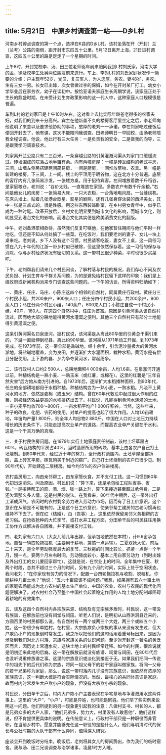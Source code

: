 ```yaml
---
---
---
```

title: 5月21日　中原乡村调查第一站——D乡L村
---

河南乡村蹲点调查的第一个点，选择在K县的D乡L村。该村坐落在开（开封）兰（兰考）公路的南侧，距开封市东四五十公里。5月12日离开上海，21日进村调查，这四五十公里的路足足走了一个星期的时间。

上午8时，开封党校李、汤、田三位老师驱车前来陪同我到L村刘氏家。河南大学的孟、徐及校学生处另两位朋友前来送行。车上，李对L村的刘氏家庭状况作一简要的介绍：户主现年52岁，党员、复员军人，为人忠厚，务农。妻48岁，务农。生有三女一男。长女已出嫁，次女曾做过李的保姆，如今在开封某厂打工。幼女小学毕业后在家务农，幼子在读初中。按恰亚诺夫家庭生长周期学说，该家庭正处于生长的鼎盛时期。在未受计划生育政策影响的这一代人中，这种家庭人口规模很是普遍。

车到L村的老刘家已是上午10时左右。这对看上去比实际年龄苍老得多的农家夫妇，对我们的到来十分高兴。宾主在他新盖不久的楼房客厅里坐定之后，李老师向他说明了来意以及要求他协助的事项，憨厚的老刘一一承诺。李在刘家吃过便饭后便回开封去了，他有课，这次不能陪同我调查。田老师明日一早回校，由汤老师陪我全程调查。他说，他此行有三大任务：一是负责我的安全，二是做我的向导，三是跟我学习调查技术。

刘家离开兰公路只有二三百米。一条穿越公路的引黄灌溉河渠从刘家门口缓缓流过。砖墙围成的院落占地半亩有余。内有两幢房屋：一幢是砖瓦结构的老式平房，三间，山墙左侧另搭建两间简易房，一间是厨房，一间堆放草物、农具。另一幢是新建的楼房，下三间，上一间。楼上的平顶用于晒谷物，这在北方十分普遍。底层的客厅内有几张简易沙发，一张矮方桌，用于招待宾客。左间堆放着数千斤稻谷，是家庭粮仓。老刘说：“谷价太贱，一直堆放在家里。多数农户有数千斤余粮。”右间是他女儿的闺房：一张简易大床，一只大衣柜，一台落地电风扇，一台缝纫机。在床头墙上，贴着几张港台歌星、影星的剧照，还有几张身穿泳装的西洋美女，其中一张是三点式的，很是性感。用这些东西装饰卧室，在乡村男女青年中，似乎已成为一种时髦。改革开放后，乡村文化明显受到城市文化的影响，而城市文化，则明显受到港台文化的影响，而港台文化其实便是欧美消费文化的翻版。

中午，老刘备酒菜相款待。虽然我们反复叮嘱他，在他家暂住期间与他们平时一样地吃，但还是不知从何处搞了一些菜。在吃饭时，我们要老刘的妻子、女儿一块上桌来吃。老刘说，乡下人没有这个习惯。村民请客吃饭，妻女不上桌，这一风俗习惯在八九十年代的江浙一带乡村似已破除，但这里依然保存着。这一习俗的保存与消除，似与乡村经济状况有密切的关系。这一带村民很少种菜，平时也很少买菜吃。

下午，老刘帮我们请来几个村民闲谈，了解村落与村民的概况，我们存心不问及农民负担、计划生育与干群关系问题，为的是避免给村民留下这样的印象：我们是上级政府或新闻机构派来专门调查这些问题的。一下午的访谈，所得资料归纳如下：

一、黄庄、任庄、马庄、小陈庄这四个相邻的自然村，同属黄庄行政村。黄庄分三个村民小组，共200来户，900来人口；任庄分四个村民小组，共200余户，900余人口；马庄分两个村民小组，140余户，600来人口；小陈庄自成一个村民小组，40户，160人。在这四个自然村中，任庄为首富。原因是引黄河渠从该自然村流过，因而绝大部分耕地能得黄河水灌溉之便利。其他三个自然村只有部分土地能得引黄灌溉之便。

这条引黄河渠名曰泉涨河。据村民说，该河渠是从离此80华里的引黄总干渠引来的，下游一直延伸到杞县，离此约90华里。该河渠从1971年动工开掘，到1973年完成。在1973年前，这一带全部是盐碱地，经十余年，引含泥沙量极大的黄河水淤地，将盐碱地覆盖，变为良田，并逐渐扩大水灌面积，栽种水稻。黄河水是有偿且分配使用。上下游的县、乡为争夺黄河水，常起纷争。

二、该行政村人口约2 500人，总耕地面积4 000余亩，人均1.6亩。在泉涨河开通以前，种植结构是一熟小麦、一熟玉米（或红薯，或棉花）。这里的红薯是“三年自然灾害”后方始从南方引进的。自1973年后，逐渐扩大水稻播种面积，到90年代，任庄的全部耕地都用于水稻种植。种植结构变为一熟小麦，一熟水稻。凡浇不上黄河水的地方，依然是麦棉（或玉米）结构。曾在60年代救荒中起过很大作用的红薯，则被经济效益更高的水稻排挤出去了。村民说，凡能得到黄河水浇灌的土地，一亩小麦平均收700～800斤，一亩水稻平均产1 000斤稻谷。当然，这些年来，种子的改良，化肥、农药的使用，对单产的提高也起了很大作用。人均1.6亩耕地，年亩均产量1 800斤，则全年人均谷物2 880斤。中国在人口对土地压力持续增长的历史条件下，只能走提高农业单产的道路，而提高农业单产关键在于水利。这是一个千真万确的真理。

三、关于村民住房问题。在1979年实行土地家庭责任制前，该村土坯草房占60%，砖瓦结构的平房占40%。当时造房所用的砖块，基本上由各农户自己打土坯烧制。到80年代末，经过近十年的努力，全行政村范围内，土坯草屋全部拆除，盖上砖瓦平房。砖瓦购买于附近的窑厂。自己打土坯烧制的农户已很少见。到90年代初，开始建造二层楼房。如今约15%的农户住进楼房。

农村盖房用工，向由亲邻帮工，由东家管伙食，并不支付工钱。这一习惯到80年代初迅速消失。问及原因，村民们说：“算下来，还是承包给工程队省事、省钱。”一是招待帮工的菜、酒、烟、钱一路上升，算下来接近甚至超过承包费，二是还欠着那么多人情。这是村民的说法。在我看来，80年代中期后，这一带外出打工渐成风气，农闲时的农村剩余劳力进入劳动力市场，因而有了日工价意识。这个意识在从前是不可能有的。正是这个日工价意识，使亲邻帮工建房的古老习惯再也维持不下去了。但在红（结婚）、白（丧事）上，这里依然保留亲邻义务相帮的古老习俗。在抢收抢种的大忙季节，或打水井工程方面，分田单干后的村民往往用换工协作方式解决各自困难，并不直接支付工钱。

四、老刘家有六口人（大女儿前几年出嫁，但承包地依然在本村），计9.6亩承包地。自备一辆四轮拖拉机（主要用于耕地，兼搞一点运输）。三夏双抢大忙，前后二十来天，是全年劳动强度最大的季节。三秋拖的时间比较长，抓紧一点得一个半月，慢一点，要两个月左右时间，劳动强度较小，基本上用自家劳动力（到时出嫁及外出打工的女儿要回家帮忙）。这就是说，在农业上的时间，全年集中在夏、秋两个时段，总共不超过三个月的时间，另有九个月的时间，实际上处于空闲状态。我问老刘：“在你家现有劳力的情况下，配置一台四轮拖拉机与收割、脱粒机，你能耕种几亩土地？”他说：“五六十亩应该不成问题。”我想，如果拥有五六十亩土地的家庭农场能成为北方农村的基本生产单位，中国的农业、农村与农民的现代化问题便解决了。对农村社会乃至整个中国社会起着稳定作用的人均土地分配制却阻碍着耕地的有效集中。

五、谈及这四个自然村内各宗族来源、结构及有无宗族矛盾时，村民说，这一带没有族谱，在解放前也没有祠堂与祠田。听老人们说，是明初从山西洪洞县迁来的，方圆百里的村民都那么说。各自然村有一两个或两三个大姓，两三个或四五个小姓。这一带很少有单姓村。在村里，大宗族欺负小宗族的事从来没有发生过，但大户欺负小户的现象倒时常发生。我之所以把他们的这句话用着重号标出来，是因为涉及到我们对北方村落、宗族与家族关系的认识问题。至少对开封这一著名的黄泛区而言，因历史上常遭水灾，这块土地上的村民经常迁移。如今的村民，很难说就是明初迁来此地的后裔。这一带在解放前就没有族谱、祠堂与祠田，在80年代后也没听说重修族谱之事。这里的宗族意识或淡化到接近于无。如果我们把同一传说中的祖先下的后代们称为宗族，将同一祖父母下的若干家庭叫做家族，将同一父母的若干兄弟称为家庭，那么，说这一带村落内几乎没有宗族意识，但依然有浓厚的家族意识，这一判断大概是符合实际情况的。当然，最核心的共同体意识是家庭。故而村内时常发生大户欺小户的现象，但没有大宗欺小宗的现象。

村民说，分田单干之后，村内大户欺小户主要表现在争宅基地与争灌溉用水这两件事上。这里的“大户”、“小户”，可能是异姓，也可能是同姓。他们举了些实例来说明这一问题。他们所提到的另一现象更引起我的注意：凡做村支书、村长的人，都是兄弟众多的大户人家，“他们兄弟多，势力大，村里没有人敢惹他”，他们这样说，但不肯提供更具体的说明。在传统意义上，行政村干部只是一种职役而非官职，在当前乡村中，愿意并能够充任这一职役的是些什么人，他们与明清时代的保长与公社时期的大队干部有什么异同，值得深入研究。

座谈会开到晚饭时分结束。晚饭后，老刘将其女儿的房间腾出，作为我们的临时宿舍。我与汤、田二兄谈调查与治学诸事，凌晨1时方入睡。